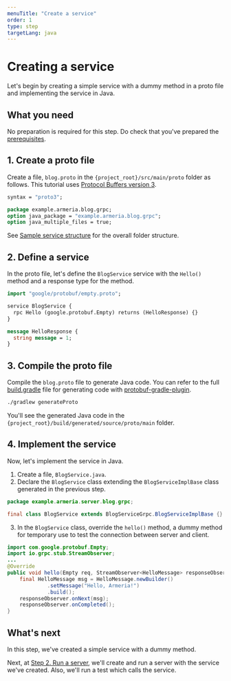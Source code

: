 ```yaml
---
menuTitle: "Create a service"
order: 1
type: step
targetLang: java
---
```


# Creating a service

Let's begin by creating a simple service with a dummy method in a proto file and implementing the service in Java.

<TutorialSteps current={1} />

## What you need

No preparation is required for this step. Do check that you've prepared the [prerequisites](/tutorials/grpc/blog/#prerequisites).

## 1. Create a proto file

Create a file, `blog.proto` in the `{project_root}/src/main/proto` folder as follows.
This tutorial uses [Protocol Buffers version 3](https://developers.google.com/protocol-buffers/docs/proto3).

```protobuf filename=blog.proto
syntax = "proto3";

package example.armeria.blog.grpc;
option java_package = "example.armeria.blog.grpc";
option java_multiple_files = true;
```

<Tip>

  See [Sample service structure](/tutorials/grpc/blog#sample-service-structure) for the overall folder structure.

</Tip>

## 2. Define a service

In the proto file, let's define the `BlogService` service with the `Hello()` method and a response type for the method.

```protobuf filename=blog.proto
import "google/protobuf/empty.proto";

service BlogService {
  rpc Hello (google.protobuf.Empty) returns (HelloResponse) {}
}

message HelloResponse {
  string message = 1;
}
```

## 3. Compile the proto file

Compile the `blog.proto` file to generate Java code.
You can refer to the full [build.gradle](https://github.com/line/armeria-examples/tree/main/tutorials/grpc/build.gradle) file for generating code with [protobuf-gradle-plugin](https://github.com/google/protobuf-gradle-plugin).

```bash
./gradlew generateProto
```

You'll see the generated Java code in the `{project_root}/build/generated/source/proto/main` folder.

## 4. Implement the service

Now, let's implement the service in Java.

1. Create a file, `BlogService.java`.
2. Declare the `BlogService` class extending the `BlogServiceImplBase` class generated in the previous step.
  ```java filename=BlogService.java
  package example.armeria.server.blog.grpc;

  final class BlogService extends BlogServiceGrpc.BlogServiceImplBase {}
  ```
3. In the `BlogService` class, override the `hello()` method, a dummy method for temporary use to test the connection between server and client.
  ```java filename=BlogService.java
  import com.google.protobuf.Empty;
  import io.grpc.stub.StreamObserver;
  ...
  @Override
  public void hello(Empty req, StreamObserver<HelloMessage> responseObserver) {
      final HelloMessage msg = HelloMessage.newBuilder()
               .setMessage("Hello, Armeria!")
               .build();
      responseObserver.onNext(msg);
      responseObserver.onCompleted();
  }
  ```

## What's next

In this step, we've created a simple service with a dummy method.

Next, at [Step 2. Run a server](/tutorials/grpc/blog/run-server), we'll create and run a server with the service we've created.
Also, we'll run a test which calls the service.

<TutorialSteps current={1} />
